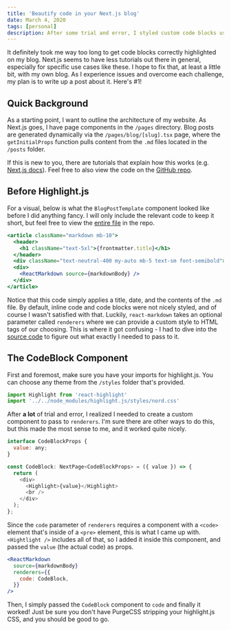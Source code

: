 ```yaml
---
title: 'Beautify code in your Next.js blog'
date: March 4, 2020
tags: [personal]
description: After some trial and error, I styled custom code blocks using Highlight.js and  TailwindCSS
---
```


It definitely took me way too long to get code blocks correctly highlighted on my blog. Next.js seems to have less tutorials out there in general, especially for specific use cases like these. I hope to fix that, at least a little bit, with my own blog. As I experience issues and overcome each challenge, my plan is to write up a post about it. Here's #1!

## Quick Background

As a starting point, I want to outline the architecture of my website. As Next.js goes, I have page components in the `/pages` directory. Blog posts are generated dynamically via the `/pages/blog/[slug].tsx` page, where the `getInitialProps` function pulls content from the `.md` files located in the `/posts` folder.

If this is new to you, there are tutorials that explain how this works (e.g. [Next.js docs](https://nextjs.org/learn/basics/create-dynamic-pages)). Feel free to also view the code on the [GitHub repo](https://github.com/perryraskin/raskin.me).

## Before Highlight.js

For a visual, below is what the `BlogPostTemplate` component looked like before I did anything fancy. I will only include the relevant code to keep it short, but feel free to view the [entire file](https://github.com/perryraskin/raskin.me/blob/master/pages/blog/%5Bslug%5D.tsx) in the repo.

```jsx
<article className="markdown mb-10">
  <header>
    <h1 className="text-5xl">{frontmatter.title}</h1>
  </header>
  <div className="text-neutral-400 my-auto mb-5 text-sm font-semibold">{reformatDate(frontmatter.date)}</div>
  <div>
    <ReactMarkdown source={markdownBody} />
  </div>
</article>
```

Notice that this code simply applies a title, date, and the contents of the `.md` file. By default, inline code and code blocks were not nicely styled, and of course I wasn't satisfied with that. Luckily, `react-markdown` takes an optional parameter called `renderers` where we can provide a custom style to HTML tags of our choosing. This is where it got confusing - I had to dive into the [source code](https://github.com/rexxars/react-markdown/blob/master/src/renderers.js) to figure out what exactly I needed to pass to it.

## The CodeBlock Component

First and foremost, make sure you have your imports for highlight.js. You can choose any theme from the `/styles` folder that's provided.

```javascript
import Highlight from 'react-highlight'
import '../../node_modules/highlight.js/styles/nord.css'
```

After **a lot** of trial and error, I realized I needed to create a custom component to pass to `renderers`. I'm sure there are other ways to do this, but this made the most sense to me, and it worked quite nicely.

```javascript
interface CodeBlockProps {
  value: any;
}

const CodeBlock: NextPage<CodeBlockProps> = ({ value }) => {
  return (
    <div>
      <Highlight>{value}</Highlight>
      <br />
    </div>
  );
};
```

Since the `code` parameter of `renderers` requires a component with a `<code>` element that's inside of a `<pre>` element, this is what I came up with. `<Hightlight />` includes all of that, so I added it inside this component, and passed the `value` (the actual code) as props.

```jsx
<ReactMarkdown
  source={markdownBody}
  renderers={{
    code: CodeBlock,
  }}
/>
```

Then, I simply passed the `CodeBlock` component to `code` and finally it worked! Just be sure you don't have PurgeCSS stripping your highlight.js CSS, and you should be good to go.
